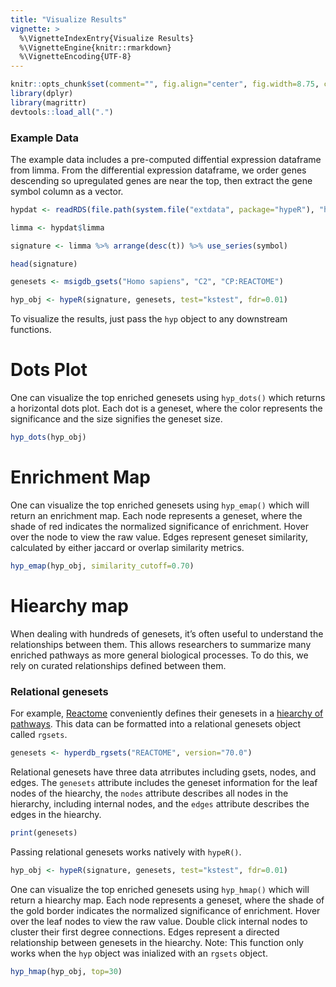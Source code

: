 ```yaml
---
title: "Visualize Results"
vignette: >
  %\VignetteIndexEntry{Visualize Results}
  %\VignetteEngine{knitr::rmarkdown}
  %\VignetteEncoding{UTF-8}
---
```


```r
knitr::opts_chunk$set(comment="", fig.align="center", fig.width=8.75, cache=FALSE)
library(dplyr)
library(magrittr)
devtools::load_all(".")
```

### Example Data
The example data includes a pre-computed diffential expression dataframe from limma. From the differential expression dataframe, we order genes descending so upregulated genes are near the top, then extract the gene symbol column as a vector. 

```r

hypdat <- readRDS(file.path(system.file("extdata", package="hypeR"), "hypdat.rds"))

limma <- hypdat$limma

signature <- limma %>% arrange(desc(t)) %>% use_series(symbol)

head(signature)

```

```r

genesets <- msigdb_gsets("Homo sapiens", "C2", "CP:REACTOME")

hyp_obj <- hypeR(signature, genesets, test="kstest", fdr=0.01)

```

To visualize the results, just pass the `hyp` object to any downstream functions.

# Dots Plot

One can visualize the top enriched genesets using `hyp_dots()` which returns a horizontal dots plot. Each dot is a geneset, where the color represents the significance and the size signifies the geneset size.

```r

hyp_dots(hyp_obj)

```

# Enrichment Map

One can visualize the top enriched genesets using `hyp_emap()` which will return an enrichment map. Each node represents a geneset, where the shade of red indicates the normalized significance of enrichment. Hover over the node to view the raw value. Edges represent geneset similarity, calculated by either jaccard or overlap similarity metrics.

```r

hyp_emap(hyp_obj, similarity_cutoff=0.70)

```

# Hiearchy map

When dealing with hundreds of genesets, it's often useful to understand the relationships between them. This allows researchers to summarize many enriched pathways as more general biological processes. To do this, we rely on curated relationships defined between them.

### Relational genesets

For example, [Reactome](https://reactome.org/) conveniently defines their genesets in a [hiearchy of pathways](https://reactome.org/PathwayBrowser/). This data can be formatted into a relational genesets object called `rgsets`. 

```r

genesets <- hyperdb_rgsets("REACTOME", version="70.0")

```

Relational genesets have three data atrributes including gsets, nodes, and edges. The `genesets` attribute includes the geneset information for the leaf nodes of the hiearchy, the `nodes` attribute describes all nodes in the hierarchy, including internal nodes, and the `edges` attribute describes the edges in the hiearchy.

```r

print(genesets)

```

Passing relational genesets works natively with `hypeR()`.

```r

hyp_obj <- hypeR(signature, genesets, test="kstest", fdr=0.01)

```

One can visualize the top enriched genesets using `hyp_hmap()` which will return a hiearchy map. Each node represents a geneset, where the shade of the gold border indicates the normalized significance of enrichment. Hover over the leaf nodes to view the raw value. Double click internal nodes to cluster their first degree connections. Edges represent a directed relationship between genesets in the hiearchy. Note: This function only works when the `hyp` object was inialized with an `rgsets` object.

```r

hyp_hmap(hyp_obj, top=30)

```

